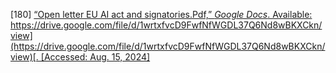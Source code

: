 \[180\]	[“Open letter EU AI act and signatories.Pdf,” *Google Docs*. Available:](http://paperpile.com/b/Lj1YHA/qHtyl) [https://drive.google.com/file/d/1wrtxfvcD9FwfNfWGDL37Q6Nd8wBKXCkn/view](https://drive.google.com/file/d/1wrtxfvcD9FwfNfWGDL37Q6Nd8wBKXCkn/view)[. \[Accessed: Aug. 15, 2024\]](http://paperpile.com/b/Lj1YHA/qHtyl)